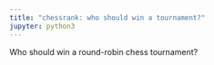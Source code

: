 ```yaml
---
title: "chessrank: who should win a tournament?"
jupyter: python3
---
```


Who should win a round-robin chess tournament? 